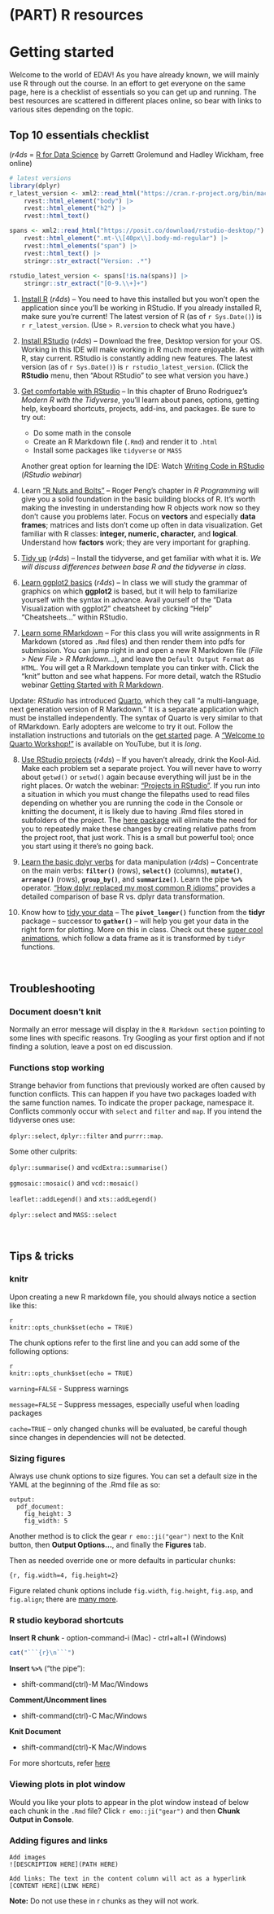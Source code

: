 # (PART) R resources {-}

# Getting started

Welcome to the world of EDAV! As you have already known, we will mainly use R through out the course. In an effort to get everyone on the same page, here is a checklist of essentials so you can get up and running. The best resources are scattered in different places online, so bear with links to various sites depending on the topic.

## Top 10 essentials checklist

(*r4ds* = [R for Data Science](https://r4ds.had.co.nz/) by Garrett Grolemund and Hadley Wickham, free online)

```r
# latest versions
library(dplyr)
r_latest_version <- xml2::read_html("https://cran.r-project.org/bin/macosx/") |>
    rvest::html_element("body") |> 
    rvest::html_element("h2") |>
    rvest::html_text()

spans <- xml2::read_html("https://posit.co/download/rstudio-desktop/") |>
    rvest::html_element(".mt-\\[40px\\].body-md-regular") |>
    rvest::html_elements("span") |>
    rvest::html_text() |>
    stringr::str_extract("Version: .*")
    
rstudio_latest_version <- spans[!is.na(spans)] |>
    stringr::str_extract("[0-9.\\+]+")
```


1. [Install R](https://r4ds.had.co.nz/introduction.html#r){target="_blank"} (*r4ds*) -- You need to have this installed but you won't open the application since you'll be working in RStudio. If you already installed R, make sure you're current! The latest version of R (as of `r Sys.Date()`) is `r r_latest_version`. (Use `> R.version` to check what you have.)

2. [Install RStudio](https://r4ds.had.co.nz/introduction.html#rstudio){target="_blank"} (*r4ds*) -- Download the free, Desktop version for your OS. Working in this IDE will make working in R much more enjoyable. As with R, stay current. RStudio is constantly adding new features. The latest version (as of `r Sys.Date()`) is `r rstudio_latest_version`. (Click the **RStudio** menu, then "About RStudio" to see what version you have.)

3. [Get comfortable with RStudio](https://b-rodrigues.github.io/modern_R/getting-to-know-rstudio.html){target="_blank"} -- In this chapter of Bruno Rodriguez's *Modern R with the Tidyverse*, you'll learn about panes, options, getting help, keyboard shortcuts, projects, add-ins, and packages. Be sure to try out:

    - Do some math in the console
    - Create an R Markdown file (`.Rmd`) and render it to `.html`
    - Install some packages like `tidyverse` or `MASS`

    Another great option for learning the IDE: Watch [Writing Code in RStudio](https://rstudio.com/resources/webinars/programming-part-1-writing-code-in-rstudio/){target="_blank"} (*RStudio webinar*)

4. Learn ["R Nuts and Bolts"](https://bookdown.org/rdpeng/rprogdatascience/r-nuts-and-bolts.html){target="_blank"} -- Roger Peng's chapter in *R Programming* will give you a solid foundation in the basic building blocks of R. It's worth making the investing in understanding how R objects work now so they don't cause you problems later. Focus on **vectors** and especially **data frames**; matrices and lists don't come up often in data visualization.  Get familiar with R classes: **integer, numeric, character,** and **logical**. Understand how **factors** work; they are very important for graphing.

5. [Tidy up](https://r4ds.had.co.nz/introduction.html#the-tidyverse){target=_blank} (*r4ds*) -- Install the tidyverse, and get familiar with what it is. *We will discuss differences between base R and the tidyverse in class.*

6. [Learn ggplot2 basics](https://r4ds.had.co.nz/data-visualisation.html){target="_blank"} (*r4ds*) -- In class we will study the grammar of graphics on which **ggplot2** is based, but it will help to familiarize yourself with the syntax in advance. Avail yourself of the "Data Visualization with ggplot2" cheatsheet by clicking "Help" "Cheatsheets..." within RStudio.

7. [Learn some RMarkdown](https://rmarkdown.rstudio.com/articles_intro.html){target="_blank"} -- For this class you will write assignments in R Markdown (stored as `.Rmd` files) and then render them into pdfs for submission. You can jump right in and open a new R Markdown file (*File > New File > R Markdown...*), and leave the `Default Output Format` as `HTML`. You will get a R Markdown template you can tinker with. Click the "knit" button and see what happens. For more detail, watch the RStudio webinar [Getting Started with R Markdown](https://resources.rstudio.com/the-essentials-of-data-science/getting-started-with-r-markdown-60-02).

Update: *RStudio* has introduced [Quarto](https://quarto.org/docs/computations/r.html){target="_blank"}, which they call "a multi-language, next generation version of R Markdown." It is a separate application which must be installed independently. The syntax of Quarto is very similar to that of RMarkdown. Early adopters are welcome to try it out. Follow the installation instructions and tutorials on the [get started](https://quarto.org/docs/get-started/){target="_blank"} page. A ["Welcome to Quarto Workshop!"](https://www.youtube.com/watch?v=yvi5uXQMvu4){target="_blank"} is available on YouTube, but it is *long*.

8. [Use RStudio projects](https://r4ds.had.co.nz/workflow-projects.html){target="_blank"} (*r4ds*) -- If you haven't already, drink the Kool-Aid. Make each problem set a separate project. You will never have to worry about `getwd()` or `setwd()` again because everything will just be in the right places. Or watch the webinar: ["Projects in RStudio"](https://resources.rstudio.com/wistia-rstudio-essentials-2/rstudioessentialsmanagingpart1-2){target="_blank"}. If you run into a situation in which you must change the filepaths used to read files depending on whether you are running the code in the Console or knitting the document, it is likely due to having .Rmd files stored in subfolders of the project. The [here package](https://here.r-lib.org/) will eliminate the need for you to repeatedly make these changes by creating relative paths from the project root, that just work. This is a small but powerful tool; once you start using it there's no going back.

9. [Learn the basic dplyr verbs](https://r4ds.had.co.nz/transform.html){target="_blank"} for data manipulation (*r4ds*) -- Concentrate on the main verbs: **`filter()`** (rows), **`select()`** (columns), **`mutate()`**, **`arrange()`** (rows), **`group_by()`**, and **`summarize()`**. Learn the pipe **`%>%`** operator. ["How dplyr replaced my most common R idioms"](https://www.r-bloggers.com/2014/02/how-dplyr-replaced-my-most-common-r-idioms/) provides a detailed comparison of base R vs. dplyr data transformation.

10. Know how to [tidy your data](https://r4ds.had.co.nz/tidy-data.html){target="_blank"} -- The **`pivot_longer()`** function from the **tidyr** package -- successor to **`gather()`** -- will help you get your data in the right form for plotting.  More on this in class. Check out these [super cool animations](https://github.com/gadenbuie/tidyexplain){target="_blank"}, which follow a data frame as it is transformed by `tidyr` functions.

<br>

## Troubleshooting

### Document doesn’t knit

Normally an error message will display in the `R Markdown section` pointing to some lines with specific reasons. Try Googling as your first option and if not finding a solution, leave a post on ed discussion.

### Functions stop working

Strange behavior from functions that previously worked are often caused by function conflicts. This can happen if you have two packages loaded with the same function names. To indicate the proper package, namespace it. Conflicts commonly occur with `select` and `filter` and `map`. If you intend the tidyverse ones use:

`dplyr::select`, `dplyr::filter` and `purrr::map`.

Some other culprits:

`dplyr::summarise()` and `vcdExtra::summarise()`

`ggmosaic::mosaic()` and `vcd::mosaic()`

`leaflet::addLegend()` and `xts::addLegend()`

`dplyr::select` and `MASS::select`

<br>

## Tips & tricks

### knitr

Upon creating a new R markdown file, you should always notice a section like this:

```
{r setup, include=False}
knitr::opts_chunk$set(echo = TRUE)
```

The chunk options refer to the first line and you can add some of the following options:

```
{r setup, include=False, warning=False, message=False, cache=True}
knitr::opts_chunk$set(echo = TRUE)
```
`warning=FALSE` - Suppress warnings

`message=FALSE` – Suppress messages, especially useful when loading packages

`cache=TRUE` – only changed chunks will be evaluated, be careful though since changes in dependencies will not be detected.

### Sizing figures

Always use chunk options to size figures.  You can set a default size in the YAML at the beginning of the .Rmd file as so:

```
output:
  pdf_document:
    fig_height: 3
    fig_width: 5
```

Another method is to click the gear `r emo::ji("gear")` next to the Knit button, then  **Output Options...**, and finally the **Figures** tab.

Then as needed override one or more defaults in particular chunks:

`{r, fig.width=4, fig.height=2}`


Figure related chunk options include `fig.width`, `fig.height`, `fig.asp`, and `fig.align`; there are [many more](https://yihui.name/knitr/options/#plots){target="_blank"}.

### R studio keyborad shortcuts

**Insert R chunk**
- option-command-i  (Mac) - ctrl+alt+I  (Windows)

```r
cat("```{r}\n```")
```

**Insert `%>%`**   ("the pipe"):

- shift-command(ctrl)-M  Mac/Windows

**Comment/Uncomment lines**

- shift-command(ctrl)-C Mac/Windows

**Knit Document**

- shift-command(ctrl)-K  Mac/Windows

For more shortcuts, refer [here](https://support.rstudio.com/hc/en-us/articles/200711853-Keyboard-Shortcuts-in-the-RStudio-IDE)

### Viewing plots in plot window

Would you like your plots to appear in the plot window instead of below each chunk in the `.Rmd` file? Click `r emo::ji("gear")` and then  <i class="fas fa-check"></i> **Chunk Output in Console**.

### Adding figures and links

```
Add images
![DESCRIPTION HERE](PATH HERE)

Add links: The text in the content column will act as a hyperlink
[CONTENT HERE](LINK HERE)   
```

**Note:** Do not use these in r chunks as they will not work.



